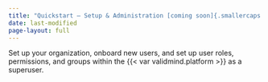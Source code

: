 ```yaml
---
title: "Quickstart — Setup & Administration [coming soon]{.smallercaps .pink}"
date: last-modified
page-layout: full
---
```


Set up your organization, onboard new users, and set up user roles, permissions, and groups within the {{< var validmind.platform >}} as a superuser.